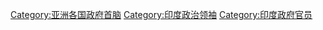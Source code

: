 [[Category:亚洲各国政府首脑|Category:亚洲各国政府首脑]]
[[Category:印度政治领袖|Category:印度政治领袖]]
[[Category:印度政府官员|Category:印度政府官员]]